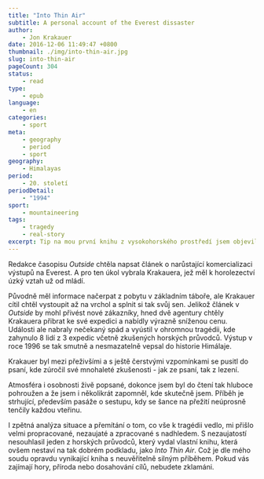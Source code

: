 ```yaml
---
title: "Into Thin Air"
subtitle: A personal account of the Everest dissaster
author:
    - Jon Krakauer
date: 2016-12-06 11:49:47 +0800
thumbnail: ./img/into-thin-air.jpg
slug: into-thin-air
pageCount: 304
status:
    - read
type:
    - epub
language:
    - en
categories:
    - sport
meta:
    - geography
    - period
    - sport
geography:
    - Himalayas
period:
    - 20. století
periodDetail:
    - "1994"
sport:
    - mountaineering
tags:
    - tragedy
    - real-story
excerpt: Tip na mou první knihu z vysokohorského prostředí jsem objevil docela náhodně v knize Quiet (jež se zaobírá introvezí). Byla to ale trefa - kniha byla tak dobrá, že částečně dostala přednost i před spaním a asi za 2 noci byla přečtená.
---
```


Redakce časopisu <em>Outside</em> chtěla napsat článek o narůstající komercializaci výstupů na Everest. A pro ten úkol vybrala Krakauera, jež měl k horolezectví úzký vztah už od mládí.

Původně měl informace načerpat z pobytu v základním táboře, ale Krakauer cítil chtěl vystoupit až na vrchol a splnit si tak svůj sen. Jelikož článek v <em>Outside</em> by mohl přivést nové zákazníky, hned dvě agentury chtěly Krakauera přibrat ke své expedici a nabídly výrazně sníženou cenu. Události ale nabraly nečekaný spád a vyústil v ohromnou tragédii, kde zahynulo 8 lidí z 3 expedic včetně zkušených horských průvodců. Výstup v roce 1996 se tak smutně a nesmazatelně vepsal do historie Himálaje.

Krakauer byl mezi přeživšími a s ještě čerstvými vzpomínkami se pusitl do psaní, kde zúročil své mnohaleté zkušenosti - jak ze psaní, tak z lezení.

Atmosféra i osobnosti živě popsané, dokonce jsem byl do čtení tak hluboce pohroužen a že jsem i několikrát zapomněl, kde skutečně jsem. Příběh je strhující, především pasáže o sestupu, kdy se šance na přežití neúprosně tenčily každou vteřinu.

I zpětná analýza situace a přemítání o tom, co vše k tragédii vedlo, mi přišlo velmi propracované, nezaujaté a zpracované s nadhledem. S nezaujatostí nesouhlasil jeden z horských průvodců, který vydal vlastní knihu, která ovšem nestaví na tak dobrém podkladu, jako <em>Into Thin Air</em>. Což je dle mého soudu opravdu vynikající kniha s neuvěřitelně silným příběhem. Pokud vás zajímají hory, příroda nebo dosahování cílů, nebudete zklamáni.

